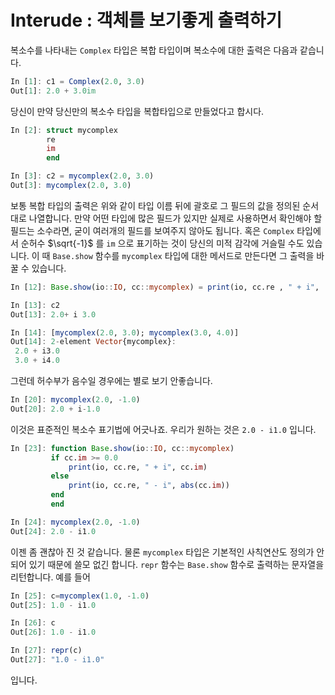 # Interude : 객체를 보기좋게 출력하기 {.unnumbered}

복소수를 나타내는 `Complex` 타입은 복합 타입이며 복소수에 대한 출력은 다음과 같습니다.

```julia
In [1]: c1 = Complex(2.0, 3.0)
Out[1]: 2.0 + 3.0im
```

당신이 만약 당신만의 복소수 타입을 복합타입으로 만들었다고 합시다.

```julia
In [2]: struct mycomplex
        re
        im
        end

In [3]: c2 = mycomplex(2.0, 3.0)
Out[3]: mycomplex(2.0, 3.0)
```

보통 복합 타입의 출력은 위와 같이 타입 이름 뒤에 괄호로 그 필드의 값을 정의된 순서대로 나열합니다. 만약 어떤 타입에 많은 필드가 있지만 실제로 사용하면서 확인해야 할 필드는 소수라면, 굳이 여러개의 필드를 보여주지 않아도 됩니다. 혹은 `Complex` 타입에서 순허수 $\sqrt{-1}$ 를 `im` 으로 표기하는 것이 당신의 미적 감각에 거슬릴 수도 있습니다. 이 때 `Base.show` 함수를 `mycomplex` 타입에 대한 메서드로 만든다면 그 출력을 바꿀 수 있습니다. 

```julia
In [12]: Base.show(io::IO, cc::mycomplex) = print(io, cc.re , " + i",  cc.im)

In [13]: c2
Out[13]: 2.0+ i 3.0

In [14]: [mycomplex(2.0, 3.0); mycomplex(3.0, 4.0)]
Out[14]: 2-element Vector{mycomplex}:
 2.0 + i3.0
 3.0 + i4.0
```

그런데 허수부가 음수일 경우에는 별로 보기 안좋습니다.

```julia
In [20]: mycomplex(2.0, -1.0)
Out[20]: 2.0 + i-1.0
```

이것은 표준적인 복소수 표기법에 어긋나죠. 우리가 원하는 것은 `2.0 - i1.0` 입니다.

```julia
In [23]: function Base.show(io::IO, cc::mycomplex)
         if cc.im >= 0.0
             print(io, cc.re, " + i", cc.im)
         else
             print(io, cc.re, " - i", abs(cc.im))
         end
         end

In [24]: mycomplex(2.0, -1.0)
Out[24]: 2.0 - i1.0
```

이젠 좀 괜찮아 진 것 같습니다. 물론 `mycomplex` 타입은 기본적인 사칙연산도 정의가 안되어 있기 때문에 쓸모 없긴 합니다. `repr` 함수는 `Base.show` 함수로 출력하는 문자열을 리턴합니다. 예를 들어

```julia
In [25]: c=mycomplex(1.0, -1.0)
Out[25]: 1.0 - i1.0

In [26]: c
Out[26]: 1.0 - i1.0

In [27]: repr(c)
Out[27]: "1.0 - i1.0"
```

입니다. 


